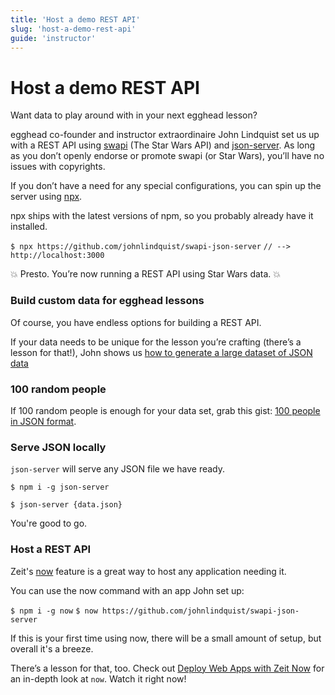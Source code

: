 ```yaml
---
title: 'Host a demo REST API'
slug: 'host-a-demo-rest-api'
guide: 'instructor'
---
```


# Host a demo REST API

Want data to play around with in your next egghead lesson?

egghead co-founder and instructor extraordinaire John Lindquist set us up with a REST API using [swapi](https://swapi.co/) (The Star Wars API) and [json-server](https://github.com/johnlindquist/swapi-json-server). As long as you don’t openly endorse or promote swapi (or Star Wars), you’ll have no issues with copyrights.

If you don’t have a need for any special configurations, you can spin up the server using [npx](https://github.com/zkat/npx).

npx ships with the latest versions of npm, so you probably already have it installed.

`$ npx https://github.com/johnlindquist/swapi-json-server`
`// --> http://localhost:3000`

💥 Presto. You’re now running a REST API using Star Wars data. 💥

### Build custom data for egghead lessons

Of course, you have endless options for building a REST API.

If your data needs to be unique for the lesson you’re crafting (there’s a lesson for that!), John shows us [how to generate a large dataset of JSON data](https://egghead.io/lessons/javascript-creating-demo-apis-with-json-server)

### 100 random people

If 100 random people is enough for your data set, grab this gist: [100 people in JSON format](https://gist.github.com/johnlindquist/3a7d28dbf231c476d62dd3f481d7b1c5).

### Serve JSON locally

`json-server` will serve any JSON file we have ready.

`$ npm i -g json-server`

`$ json-server {data.json}`

You're good to go.

### Host a REST API

Zeit's [now](https://zeit.co/now) feature is a great way to host any application needing it.

You can use the now command with an app John set up:

`$ npm i -g now`
`$ now https://github.com/johnlindquist/swapi-json-server`

If this is your first time using now, there will be a small amount of setup, but overall it's a breeze.

There’s a lesson for that, too. Check out [Deploy Web Apps with Zeit Now](https://egghead.io/courses/deploy-web-apps-with-zeit-now) for an in-depth look at `now`. Watch it right now!
